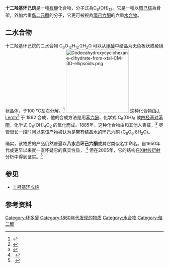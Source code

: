 {{Chembox
| verifiedrevid = 398793137
| ImageFile = Dodecahydroxycyclohexane-2D-skeletal.png
| ImageSize = 150px
| ImageFile1 = Dodecahydroxycyclohexane-from-dihydrate-xtal-CM-3D-ellipsoids.png
| ImageSize1 = 200px
| ImageFile2 = Sample of cyclohexanehexone octahydrate.jpg
| IUPACName = cyclohexane-1,1,2,2,3,3,4,4,5,5,6,6-dodecol
| OtherNames = dodecahydroxycyclohexane
| Section1 = {{Chembox Identifiers
| ChemSpiderID_Ref = {{chemspidercite|correct|chemspider}}
| ChemSpiderID = 279614
| InChI = 1/C6H12O12/c7-1(8)2(9,10)4(13,14)6(17,18)5(15,16)3(1,11)12/h7-18H
| InChIKey = MZIPHGCOJCDHPI-UHFFFAOYAW
| StdInChI_Ref = {{stdinchicite|correct|chemspider}}
| StdInChI = 1S/C6H12O12/c7-1(8)2(9,10)4(13,14)6(17,18)5(15,16)3(1,11)12/h7-18H
| StdInChIKey_Ref = {{stdinchicite|correct|chemspider}}
| StdInChIKey = MZIPHGCOJCDHPI-UHFFFAOYSA-N
| CASNo = 7255-28-9
| CASNo_Ref = {{cascite|correct|CAS}}
| CASNo2 = 54890-03-8
| CASNo2_Ref = {{cascite|correct|CAS}}
| CASNo3 = 13941-78-1
| CASNo3_Ref = {{Cascite|correct|CAS}}
| PubChem = 315987
| SMILES = OC1(O)C(O)(O)C(O)(O)C(O)(O)C(O)(O)C1(O)O
}}
| Section2 = {{Chembox Properties
| Formula = C<sub>6</sub>O<sub>12</sub>H<sub>12</sub>
| MolarMass = 
| Appearance = 
| Density = 
| MeltingPt = 
| BoilingPt = 
| Solubility = }}
| Section3 = {{Chembox Hazards
| MainHazards = 
| FlashPt = 
| Autoignition = }}
}}'''十二羟基环己烷'''是一種[[有機|有機]]化合物，分子式為C<sub>6</sub>(OH)<sub>12</sub>。它是一種以[[環己烷|環己烷]]為骨架，外加六重[[偕|偕]][[二元醇|二元醇]]的分子，它更可被視為[[環己六酮|環己六酮]]的六重[[水合物|水合物]]。

==二水合物==
十二羟基环己烷的二水合物 C<sub>6</sub>O<sub>12</sub>H<sub>12</sub>·2H<sub>2</sub>O 可以从[[甲醇|甲醇]]中结晶为无色板状或棱镜状晶体，于100 °C左右分解。<ref>{{cite journal
 |title        = Cyclic Polyhydroxy Ketones. I. Oxidation Products of Hexahydroxybenzene (Benzenehexol)
 |author       = Alexander J. Fatiadi
 |author2      = Horace S. Isbell
 |author3      = William F. Sager
 |journal      = Journal of Research of the National Bureau of Standards Section A
 |volume       = 67A
 |issue        = 2
 |date         = March–April 1963
 |url          = http://nvl.nist.gov/pub/nistpubs/jres/067/2/V67.N02.A06.pdf
 |pages        = 153–162
 |doi          = 10.6028/jres.067A.015
 |access-date  = 2009-03-22
 |archive-url  = https://web.archive.org/web/20090325204012/http://nvl.nist.gov/pub/nistpubs/jres/067/2/V67.N02.A06.pdf
 |archive-date = 2009-03-25
 |url-status     = dead
 |pmid = 31580622
 |pmc = 6640573
}}</ref>
[[Image:Dodecahydroxycyclohexane-dihydrate-from-xtal-CM-3D-ellipsoids.png|200px]]
这种化合物由[[J._Lerch|J. Lerch]]<ref>{{cite journal
  | title = Ueber Kohlenoxydkalium und die aus demselben darstellbaren Säuren
  | author = Jos. Ud. Lerch
  | journal = Journal für Praktische Chemie
  | volume = 87
  | issue = 1
  | doi = 10.1002/prac.18620870146
  | year = 1862
  | pages = 427–469
  | url = https://zenodo.org/record/1427832
  | access-date = 2021-01-11
  | archive-date = 2022-03-11
  | archive-url = https://web.archive.org/web/20220311234940/https://zenodo.org/record/1427832
  | dead-url = no
  }}</ref> 于 1862 合成，他的合成方法是用[[苯六酚|苯六酚]]，化学式 C<sub>6</sub>(OH)<sub>6</sub> 或[[四羟基对苯醌|四羟基对苯醌]]，化学式 C<sub>6</sub>(OH)<sub>4</sub>O<sub>2</sub> 的氧化而成。1885年，这种化合物由{{le|R. Nietzki}}和其他人表征，<ref>{{cite journal
  | title = Ueber Hexaoxybenzolderivate und ihre Beziehungen zur Krokonsäure und Rhodizonsäure
  | author = R. Nietzki, Th. Benckiser
  | journal = Berichte der Deutschen Chemischen Gesellschaft
  | volume = 18
  | issue = 1
  | doi = 10.1002/cber.188501801110
  | year = 1885
  | pages = 499–515
  | url = https://zenodo.org/record/1425379
  | access-date = 2021-01-11
  | archive-date = 2022-03-11
  | archive-url = https://web.archive.org/web/20220311234934/https://zenodo.org/record/1425379
  | dead-url = no
  }}</ref> 尽管很长一段时间以来该产物被认为是带有[[结晶水|结晶水]]的环己六酮 (C<sub>6</sub>O<sub>6</sub>·8H<sub>2</sub>O)。

确实，该物质的产品仍然普遍以'''八水合环己六酮'''或其它类似名字命名。自1950年代或更早以来就一直怀疑它的真实性质， <ref>
  {{cite journal 
  | author = Willis B. Person and Dale G. Williams 
  | year = 1957
  | title = Infrared spectra and the structures of leuconic acid and triquinoyl
  | journal = J. Phys. Chem.
  | volume = 61 
  | issue = 7
  | pages = 1017–1018
  | doi = 10.1021/j150553a047
}}</ref> 但在2005年，它的结构在[[X射线衍射|X射线衍射]]分析中得到证实。<ref>
  {{cite journal
 |title   = Dodecahydroxycyclohexane dihydrate
 |author  = Thomas M. Klapötke
 |author2 = Kurt Polborn
 |author3 = Jan J. Weigand
 |journal = Acta Crystallographica E
 |url     = http://journals.iucr.org/e/issues/2005/05/00/ob6498/ob6498.pdf
 |archive-url = https://web.archive.org/web/20200304115045/http://journals.iucr.org/e/issues/2005/05/00/ob6498/ob6498.pdf
 |url-status = dead
 |archive-date = 2020-03-04
 |date    = March 2005
|author-link = Thomas M. Klapötke
 }}</ref>

==参见==
*[[十羟基环戊烷|十羟基环戊烷]]

==参考资料==
{{reflist}}

[[Category:环多醇|Category:环多醇]]
[[Category:1860年代发现的物质|Category:1860年代发现的物质]]
[[Category:水合物|Category:水合物]]
[[Category:偕二醇|Category:偕二醇]]